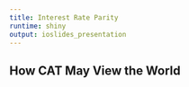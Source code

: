 ```yaml
---
title: Interest Rate Parity
runtime: shiny
output: ioslides_presentation
---
```


## 


## How CAT May View the World

<!-- app of expected currency depreciation by country -->


